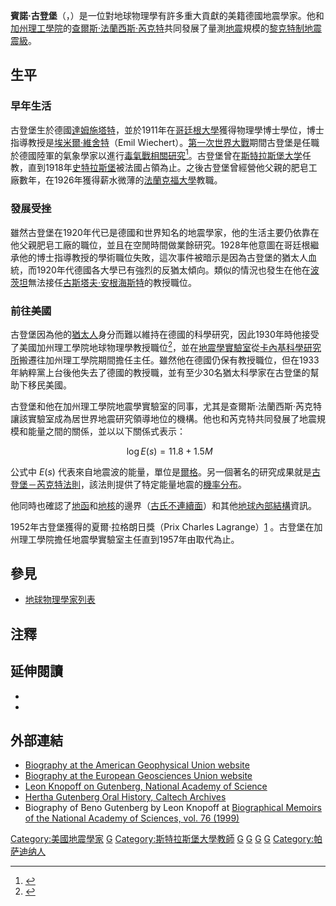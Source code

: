{{NoteTA
|1=zh-cn:查尔斯·弗朗西斯·里克特; zh-tw:查爾斯·法蘭西斯·芮克特; zh-hk:查理斯·法蘭西斯·黎克特
|2=zh-cn:地幔; zh-hk:地幔; zh-tw:地函
}}
{{Infobox scientist
|name              = 賓諾·古登堡<br>Beno Gutenberg
|image             = Beno Gutenberg.jpg
|birth_date        = 1889年6月4日
|birth_place       = {{flag|German Empire}}[[黑森-達姆施塔特|黑森大公國]][[達姆施塔特|達姆施塔特]]
|death_date        = 1960年1月25日
|death_place       = {{USA}}[[加利福尼亚州|加利福尼亚州]][[帕萨迪纳_(加利福尼亚州)|帕萨迪纳]]
|residence         =
|citizenship       =
|nationality       = {{GER}}{{USA}}
|ethnicity         =
|field             = [[地震學|地震學]]
|work_institutions = [[加州理工學院|加州理工學院]]
|alma_mater        = [[哥廷根大學|哥廷根大學]]
|doctoral_advisor  = [[埃米尔·约翰·维舍特|埃米爾·維舍特]]
|doctoral_students =
|known_for         =
|influences        =
|influenced        =
|prizes            =
|religion          =
|footnotes         =
}}
'''賓諾·古登堡'''（{{lang-de|Beno Gutenberg}}，{{bd|1889年|6月4日|1960年|1月25日|catIdx=G}}）是一位對地球物理學有許多重大貢獻的美籍德國地震學家。他和[[加州理工學院|加州理工學院]]的[[查爾斯·法蘭西斯·芮克特|查爾斯·法蘭西斯·芮克特]]共同發展了量測[[地震|地震]]規模的[[黎克特制地震震級|黎克特制地震震級]]。

==生平==
===早年生活===
古登堡生於德國[[達姆施塔特|達姆施塔特]]，並於1911年在[[哥廷根大學|哥廷根大學]]獲得物理學博士學位，博士指導教授是[[埃米爾·維舍特|埃米爾·維舍特]]（Emil Wiechert）。[[第一次世界大戰|第一次世界大戰]]期間古登堡是任職於德國陸軍的氣象學家以進行[[第一次世界大戰化學武器|毒氣戰相關研究]]<ref>{{Cite web |url=http://www.nap.edu/openbook.php?record_id=6477&page=121 |title=Biographical Memoirs of the NAS, vol. 76, p. 121 |access-date=2012-03-14 |archive-date=2012-10-19 |archive-url=https://web.archive.org/web/20121019041444/http://www.nap.edu/openbook.php?record_id=6477&page=121 |dead-url=no }}</ref>。古登堡曾在[[斯特拉斯堡大学|斯特拉斯堡大学]]任教，直到1918年[[史特拉斯堡|史特拉斯堡]]被法國占領為止。之後古登堡曾經營他父親的肥皂工廠數年，在1926年獲得薪水微薄的[[法蘭克福大學|法蘭克福大學]]教職。

===發展受挫===
雖然古登堡在1920年代已是德國和世界知名的地震學家，他的生活主要仍依靠在他父親肥皂工廠的職位，並且在空閒時間做業餘研究。1928年他意圖在哥廷根繼承他的博士指導教授的學術職位失敗，這次事件被暗示是因為古登堡的猶太人血統，而1920年代德國各大學已有強烈的反猶太傾向。類似的情況也發生在他在[[波茨坦|波茨坦]]無法接任[[古斯塔夫·安根海斯特|古斯塔夫·安根海斯特]]的教授職位。

===前往美國===
古登堡因為他的[[猶太人|猶太人]]身分而難以維持在德國的科學研究，因此1930年時他接受了美國加州理工學院地球物理學教授職位<ref>{{cite news|title=Obituary: Beno Gutenberg, Seismologist, 70|url=http://www.nytimes.com/learning/general/onthisday/bday/0604.html|date=January 28, 1960|newspaper=[[紐約時報|New York Times]]|accessdate=2012-01-24|archive-date=2016-03-05|archive-url=https://web.archive.org/web/20160305084228/http://www.nytimes.com/learning/general/onthisday/bday/0604.html|dead-url=no}}</ref>，並在[[加州理工學院地震學實驗室|地震學實驗室]]從[[卡內基科學研究所|卡內基科學研究所]]搬遷往加州理工學院期間擔任主任。雖然他在德國仍保有教授職位，但在1933年納粹黨上台後他失去了德國的教授職，並有至少30名猶太科學家在古登堡的幫助下移民美國。

古登堡和他在加州理工學院地震學實驗室的同事，尤其是查爾斯·法蘭西斯·芮克特讓該實驗室成為居世界地震研究領導地位的機構。他也和芮克特共同發展了地震規模和能量之間的關係，並以以下關係式表示：

:<math>\!\ \log E(s) = 11.8 + 1.5 M</math>

公式中 <math> E(s)</math> 代表來自地震波的能量，單位是[[爾格|爾格]]。另一個著名的研究成果就是[[古登堡－里克特定律|古登堡－芮克特法則]]，該法則提供了特定能量地震的[[機率分布|機率分布]]。

他同時也確認了[[地函|地函]]和[[地核|地核]]的邊界（[[古氏不連續面|古氏不連續面]]）和其他[[地球構造|地球內部結構]]資訊。

1952年古登堡獲得{{link-en|比利時皇家科學與藝術學院|Royal Academies for Science and the Arts of Belgium}}的夏爾·拉格朗日獎（Prix Charles Lagrange）[http://www.agu.org/honorsprogram/bowie_lectures/gutenberg.shtml] {{Wayback|url=http://www.agu.org/honorsprogram/bowie_lectures/gutenberg.shtml |date=20120501061233 }}。古登堡在加州理工學院擔任地震學實驗室主任直到1957年由{{link-en|法蘭克·普萊斯|Frank Press}}取代為止。

==參見==
*[[地球物理學家列表|地球物理學家列表]]

==注釋==
{{reflist}}

==延伸閱讀==
*{{Citation
|pmid = 17756389
|last=Gutenberg
|first=
|publication-date=1960 Apr 1
|year=1960
|title=Low-Velocity Layers in the Earth, Ocean, and Atmosphere.
|volume=131
|issue=3405
|periodical=[[科学_(期刊)|Science]]
|pages=959–965
|doi = 10.1126/science.131.3405.959
|first1 = B
|bibcode = 1960Sci...131..959G }}
*{{Citation
|pmid = 17769434
|last=Buwalda
|first=
|last2=Gutenberg
|first2=B
|publication-date=1935 Apr 19
|year=1935
|title=INVESTIGATION OF OVERTHRUST FAULTS BY SEISMIC METHODS.
|volume=81
|issue=2103
|periodical=[[科学_(期刊)|Science]]
|pages=384–386
|doi = 10.1126/science.81.2103.384
|first1 = JP
|bibcode = 1935Sci....81..384B }}

==外部連結==
*[http://www.agu.org/honorsprogram/bowie_lectures/gutenberg.shtml Biography at the American Geophysical Union website] {{Wayback|url=http://www.agu.org/honorsprogram/bowie_lectures/gutenberg.shtml |date=20120501061233 }}
*[http://87.230.51.86/awards-medals/awards-and-medals/award/portrait-beno-gutenberg.html Biography at the European Geosciences Union website]{{dead link|date=2018年4月 |bot=InternetArchiveBot |fix-attempted=yes }}
*[http://www.nap.edu/readingroom/books/biomems/bgutenberg.html Leon Knopoff on Gutenberg, National Academy of Science] {{Wayback|url=http://www.nap.edu/readingroom/books/biomems/bgutenberg.html |date=20140222153809 }}
*[http://oralhistories.library.caltech.edu/97/01/OH_Gutenberg_H.pdf Hertha Gutenberg Oral History, Caltech Archives] {{Wayback|url=http://oralhistories.library.caltech.edu/97/01/OH_Gutenberg_H.pdf |date=20110927020900 }}
*Biography of Beno Gutenberg by Leon Knopoff at [http://www.nap.edu/openbook.php?record_id=6477&page=114 Biographical Memoirs of the National Academy of Sciences, vol. 76 (1999)] {{Wayback|url=http://www.nap.edu/openbook.php?record_id=6477&page=114 |date=20150905161207 }}

{{Authority control}}
{{DEFAULTSORT:Gutenberg, Beno}}
[[Category:美國地震學家|Category:美國地震學家]]
[[Category:哥廷根大學校友|G]]
[[Category:斯特拉斯堡大學教師|Category:斯特拉斯堡大學教師]]
[[Category:法蘭克福大學教師|G]]
[[Category:加州理工學院教師|G]]
[[Category:德国犹太裔美国人|G]]
[[Category:黑森人|G]]
[[Category:帕萨迪纳人|Category:帕萨迪纳人]]